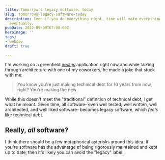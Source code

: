 ```yaml
---
title: Tomorrow's legacy software, today
slug: tomorrows-legacy-software-today
description: Even if you do everything right, time will make everything legacy software
  eventually.
pubDate: 2022-09-09T07:00:00Z
heroImage: ''
tags:
- webdev
draft: true

---
```

I'm working on a greenfield [next.js](https://nextjs.org/) application right now and while talking through architecture with one of my coworkers, he made a joke that stuck with me:

> You know you're just making technical debt for 10 years from now, right? You're making the new _<redacted internal application>._

While this doesn't meet the "traditional" definition of technical debt, I get what he meant. Given time, all software- even well tested, well written, well architected, and well liked software- becomes legacy software, which _feels_ like technical debt.

## Really, _all_ software?

I think there should be a few metaphorical asterisks around this idea. If you're software has the advantage of being rigorously maintained and kept up to date, then it's likely you can avoid the "legacy" label. 